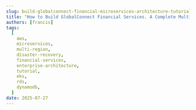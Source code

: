 ```yaml
---
slug: build-globalconnect-financial-microservices-architecture-tutorial
title: "How to Build GlobalConnect Financial Services. A Complete Multi-Region Microservices Architecture Tutorial"
authors: [francis]
tags:
  [
    aws,
    microservices,
    multi-region,
    disaster-recovery,
    financial-services,
    enterprise-architecture,
    tutorial,
    eks,
    rds,
    dynamodb,
  ]
date: 2025-07-27
---
```



<!--truncate-->

<GiscusComments />
<Newsletter
  title="🚀 Enjoyed this post?"
  description="Join our community and get weekly updates!"
  buttonText="Join Now"
  theme="secondary"
/>
